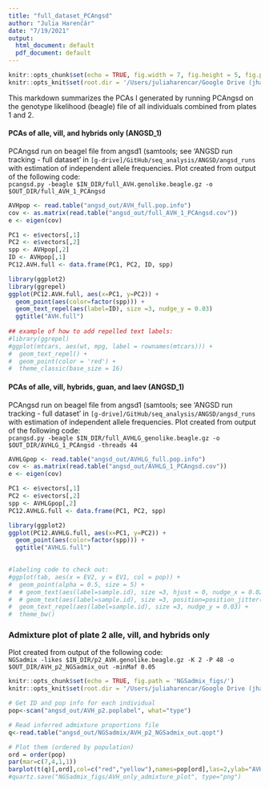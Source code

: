 ```yaml
---
title: "full_dataset_PCAngsd"
author: "Julia Harenčár"
date: "7/19/2021"
output:
  html_document: default
  pdf_document: default
---
```


```r
knitr::opts_chunk$set(echo = TRUE, fig.width = 7, fig.height = 5, fig.path = 'PCAngsd_figs/')
knitr::opts_knit$set(root.dir = '/Users/juliaharencar/Google Drive (jharenca@ucsc.edu)/GitHub/seq_analysis/ANGSD')
```
 This markdown summarizes the PCAs I generated by running PCAngsd on the genotype likelihood (beagle) file of all individuals combined from plates 1 and 2.
 
#### PCAs of alle, vill, and hybrids only (ANGSD_1)

PCAngsd run on beagel file from angsd1 (samtools; see 'ANGSD run tracking - full dataset' in `[g-drive]/GitHub/seq_analysis/ANGSD/angsd_runs` with estimation of independent allele frequencies.
Plot created from output of the following code:\
`pcangsd.py -beagle $IN_DIR/full_AVH.genolike.beagle.gz -o $OUT_DIR/full_AVH_1_PCAngsd`


```r
AVHpop <- read.table("angsd_out/AVH_full.pop.info")
cov <- as.matrix(read.table("angsd_out/full_AVH_1_PCAngsd.cov"))
e <- eigen(cov)

PC1 <- e$vectors[,1]
PC2 <- e$vectors[,2]
spp <- AVHpop[,2]
ID <- AVHpop[,1]
PC12.AVH.full <- data.frame(PC1, PC2, ID, spp)

library(ggplot2)
library(ggrepel)
ggplot(PC12.AVH.full, aes(x=PC1, y=PC2)) +
  geom_point(aes(color=factor(spp))) +
  geom_text_repel(aes(label=ID), size =3, nudge_y = 0.03) 
  ggtitle("AVH.full")
  
## example of how to add repelled text labels:
#library(ggrepel)
#ggplot(mtcars, aes(wt, mpg, label = rownames(mtcars))) +
#  geom_text_repel() +
#  geom_point(color = 'red') +
#  theme_classic(base_size = 16)
```
 
#### PCAs of alle, vill, hybrids, guan, and laev (ANGSD_1)

PCAngsd run on beagel file from angsd1 (samtools; see 'ANGSD run tracking - full dataset' in `[g-drive]/GitHub/seq_analysis/ANGSD/angsd_runs` with estimation of independent allele frequencies.
Plot created from output of the following code:\
`pcangsd.py -beagle $IN_DIR/full_AVHLG_genolike.beagle.gz -o $OUT_DIR/AVHLG_1_PCAngsd -threads 44`


```r
AVHLGpop <- read.table("angsd_out/AVHLG_full.pop.info")
cov <- as.matrix(read.table("angsd_out/AVHLG_1_PCAngsd.cov"))
e <- eigen(cov)

PC1 <- e$vectors[,1]
PC2 <- e$vectors[,2]
spp <- AVHLGpop[,2]
PC12.AVHLG.full <- data.frame(PC1, PC2, spp)

library(ggplot2)
ggplot(PC12.AVHLG.full, aes(x=PC1, y=PC2)) +
  geom_point(aes(color=factor(spp))) +
  ggtitle("AVHLG.full")
  

#labeling code to check out:
#ggplot(tab, aes(x = EV2, y = EV1, col = pop)) +
#  geom_point(alpha = 0.5, size = 5) +
#  # geom_text(aes(label=sample.id), size =3, hjust = 0, nudge_x = 0.02) +
#  # geom_text(aes(label=sample.id), size =3, position=position_jitter(width=0.2,height=0,2)) +
#  geom_text_repel(aes(label=sample.id), size =3, nudge_y = 0.03) +
#  theme_bw()
```



### Admixture plot of plate 2 alle, vill, and hybrids only

Plot created from output of the following code:\
`NGSadmix -likes $IN_DIR/p2_AVH.genolike.beagle.gz -K 2 -P 48 -o $OUT_DIR/AVH_p2_NGSadmix_out -minMaf 0.05`

```r
knitr::opts_chunk$set(echo = TRUE, fig.path = 'NGSadmix_figs/')
knitr::opts_knit$set(root.dir = '/Users/juliaharencar/Google Drive (jharenca@ucsc.edu)/Costus/Seq_analysis/ANGSD')
```
```r

# Get ID and pop info for each individual
pop<-scan("angsd_out/AVH_p2.poplabel", what="type")

# Read inferred admixture proportions file
q<-read.table("angsd_out/NGSadmix/AVH_p2_NGSadmix_out.qopt")

# Plot them (ordered by population)
ord = order(pop)
par(mar=c(7,4,1,1))
barplot(t(q)[,ord],col=c("red","yellow"),names=pop[ord],las=2,ylab="AVH Admixture proportions",cex.names=0.75)
#quartz.save("NGSadmix_figs/AVH_only_admixture_plot", type="png")

```

